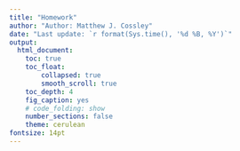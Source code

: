 ```yaml
---
title: "Homework"
author: "Author: Matthew J. Cossley"
date: "Last update: `r format(Sys.time(), '%d %B, %Y')`"
output:
  html_document:
    toc: true
    toc_float:
        collapsed: true
        smooth_scroll: true
    toc_depth: 4
    fig_caption: yes
    # code_folding: show
    number_sections: false
    theme: cerulean
fontsize: 14pt
---
```


<!-- #### [Homework 1](homework_1-exported.html) -->
<!-- #### [Homework 2](homework_2-exported.html) -->
<!-- #### [Homework 3](homework_3-exported.html) -->
<!-- #### [Homework 4](homework_4-exported.html) -->
<!-- #### [Homework 5](homework_5-exported.html) -->
<!-- #### [Homework 6](homework_6-exported.html) -->
